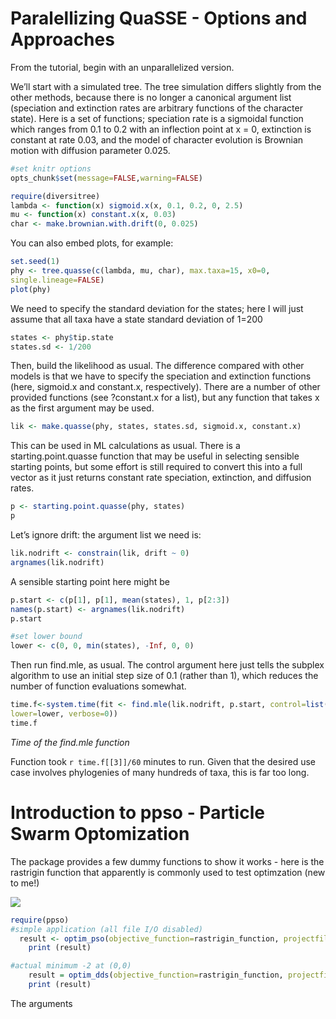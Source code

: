 Paralellizing QuaSSE - Options and Approaches
========================================================

From the tutorial, begin with an unparallelized version. 

We’ll start with a simulated tree. The tree simulation differs slightly from the other methods, because
there is no longer a canonical argument list (speciation and extinction rates are arbitrary functions of the
character state). Here is a set of functions; speciation rate is a sigmoidal function which ranges from 0.1
to 0.2 with an inflection point at x = 0, extinction is constant at rate 0.03, and the model of character
evolution is Brownian motion with diffusion parameter 0.025.


```r
#set knitr options
opts_chunk$set(message=FALSE,warning=FALSE)
```

```r
require(diversitree)
lambda <- function(x) sigmoid.x(x, 0.1, 0.2, 0, 2.5)
mu <- function(x) constant.x(x, 0.03)
char <- make.brownian.with.drift(0, 0.025)
```

You can also embed plots, for example:

```r
set.seed(1)
phy <- tree.quasse(c(lambda, mu, char), max.taxa=15, x0=0,
single.lineage=FALSE)
plot(phy)
```

We need to specify the standard deviation for the states; here I will just assume that all taxa have a state
standard deviation of 1=200

```r
states <- phy$tip.state
states.sd <- 1/200
```

Then, build the likelihood as usual. The difference compared with other models is that we have to specify
the speciation and extinction functions (here, sigmoid.x and constant.x, respectively). There are a
number of other provided functions (see ?constant.x for a list), but any function that takes x as the first
argument may be used.

```r
lik <- make.quasse(phy, states, states.sd, sigmoid.x, constant.x)
```

This can be used in ML calculations as usual. There is a starting.point.quasse function that may
be useful in selecting sensible starting points, but some effort is still required to convert this into a full
vector as it just returns constant rate speciation, extinction, and diffusion rates.

```r
p <- starting.point.quasse(phy, states)
p
```

Let’s ignore drift: the argument list we need is:

```r
lik.nodrift <- constrain(lik, drift ~ 0)
argnames(lik.nodrift)
```

A sensible starting point here might be

```r
p.start <- c(p[1], p[1], mean(states), 1, p[2:3])
names(p.start) <- argnames(lik.nodrift)
p.start

#set lower bound
lower <- c(0, 0, min(states), -Inf, 0, 0)
```

Then run find.mle, as usual. The control argument here just tells the subplex algorithm to use an
initial step size of 0.1 (rather than 1), which reduces the number of function evaluations somewhat.

```r
time.f<-system.time(fit <- find.mle(lik.nodrift, p.start, control=list(parscale=.1),
lower=lower, verbose=0))
time.f
```

*Time of the find.mle function*

Function took `r time.f[[3]]/60` minutes to run. Given that the desired use case involves phylogenies of many hundreds of taxa, this is far too long. 

Introduction to ppso - Particle Swarm Optomization
====

The package provides a few dummy functions to show it works - here is the rastrigin function that apparently is commonly used to test optimzation (new to me!)

![](http://upload.wikimedia.org/wikipedia/commons/8/8b/Rastrigin_function.png)


```r
require(ppso)
#simple application (all file I/O disabled)
  result <- optim_pso(objective_function=rastrigin_function, projectfile=NULL, logfile=NULL)
	print (result)

#actual minimum -2 at (0,0) 
	result = optim_dds(objective_function=rastrigin_function, projectfile=NULL, logfile=NULL)
	print (result)
```

The arguments

